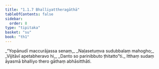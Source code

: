 ```yaml
---
title: "1.1.7 Bhalliyattheragāthā"
tableOfContents: false
sidebar:
  order: 8
type: "tipitaka"
basket: "su"
book: "th1"
---
```



<DynamicBreadcrumb />

<Division number="7" book="th1">

<Paragraph number="17" type="verses" book="th1">
_“Yopānudī maccurājassa senaṃ,_  
_Naḷasetuṃva sudubbalaṃ mahogho;_  
_Vijitāvī apetabheravo hi,_  
_Danto so parinibbuto ṭhitatto”ti._  

</Paragraph>

<Paragraph number="18" book="th1">
Itthaṃ sudaṃ āyasmā bhalliyo thero gāthaṃ abhāsitthāti.
</Paragraph>
</Division>